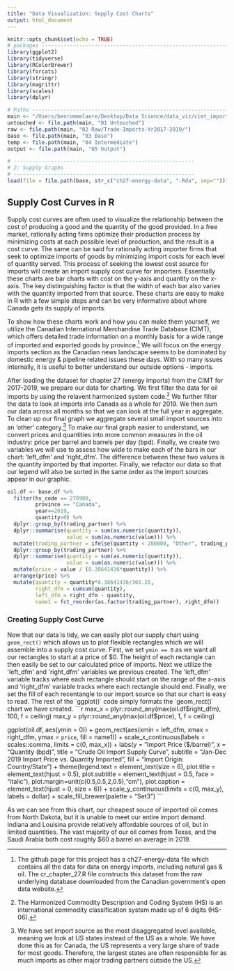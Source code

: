 ```yaml
---
title: "Data Visualization: Supply Cost Charts"
output: html_document
---
```


```r

knitr::opts_chunk$set(echo = TRUE)
# packages ----------------------------------------------------------------
library(ggplot2)
library(tidyverse)
library(RColorBrewer)
library(forcats)
library(stringr)
library(magrittr)
library(scales)
library(dplyr)

# Paths -------------------------------------------------------------------
main <- "/Users/benrommelaere/Desktop/Data Science/data_viz/cimt_imports" #change this to local repo location
untouched <- file.path(main, "01 Untouched")
raw <- file.path(main, "02 Raw/Trade-Imports-Yr2017-2019/")
base <- file.path(main, "03 Base")
temp <- file.path(main, "04 Intermediate")
output <- file.path(main, "05 Output")

# ----------------------------------------------------------
# 2: Supply Graphs
# ---------------------------------------------------------- 
load(file = file.path(base, str_c("ch27-energy-data", ".Rda", sep="")))

```

## Supply Cost Curves in R

Supply cost curves are often used to visualize the relationship between the cost of producing a good and the quantity of the good provided. In a free market, rationally acting firms optimize their production process by minimizing costs at each possible level of production, and the result is a cost curve. The same can be said for rationally acting importer firms that seek to optimize imports of goods by minimizing import costs for each level of quantity served. This process of seeking the lowest cost source for imports will create an import supply cost curve for importers. Essentially these charts are bar charts with cost on the y-axis and quantity on the x-axis. The key distinguishing factor is that  the width of each bar also varies with the quantity imported from that source. These charts are easy to make in R with a few simple steps and can be very informative about where Canada gets its supply of imports.    

To show how these charts work and how you can make them yourself, we utilize the Canadian International Merchandise Trade Database (CIMT), which offers detailed trade information on a monthly basis for a wide range of imported and exported goods by province.^[The github page for this project has a ch27-energy-data file which contains all the data for data on energy imports, including natural gas & oil. The cr_chapter_27.R file constructs this dataset from the raw underlying database downloaded from the Canadian government's open data website.] We will focus on the energy imports section as the Canadian news landscape seems to be dominated by domestic energy & pipeline related issues these days. With so many issues internally, it is useful to better understand our outside options - imports.  

After loading the dataset for chapter 27 (energy imports) from the CIMT for 2017-2019, we prepare our data for charting. We first filter the data for oil imports by using the relavent harmonized system code.^[The Harmonized Commodity Description and Coding System (HS) is an international commodity classification system made up of 6 digits (HS-06).] We further filter the data to look at imports into Canada as a whole for 2019. We then sum our data across all months so that we can look at the full year in aggregate. To clean up our final graph we aggregate several small import sources into an 'other' category.^[We have set import source as the most disaggregated level available, meaning we look at US states instead of the US as a whole. We have done this as for Canada, the US represents a very large share of trade for most goods. Therefore, the largest states are often responsible for as much imports as other major trading partners outside the US.] To make our final graph easier to understand, we convert prices and quantities into more common measures in the oil industry: price per barrel and barrels per day (bpd). Finally, we create two variables we will use to assess how wide to make each of the bars in our chart: 'left_dfm' and 'right_dfm'. The difference between these two values is the quantity imported by that importer. Finally, we refactor our data so that our legend will also be sorted in the same order as the import sources appear in our graphic. 

```r
oil.df <- base.df %>% 
  filter(hs_code == 270900,
         province == "Canada",
         year==2019,
         quantity>0) %>% 
  dplyr::group_by(trading_partner) %>% 
  dplyr::summarise(quantity = sum(as.numeric(quantity)),
                   value = sum(as.numeric(value))) %>%   
  mutate(trading_partner = ifelse(quantity < 200000, "Other", trading_partner)) %>% 
  dplyr::group_by(trading_partner) %>% 
  dplyr::summarise(quantity = sum(as.numeric(quantity)),
                   value = sum(as.numeric(value))) %>% 
  mutate(price = value / (8.38641436*quantity)) %>% 
  arrange(price) %>% 
  mutate(quantity = quantity*8.38641436/365.25,
         right_dfm = cumsum(quantity),
         left_dfm = right_dfm - quantity,
         name1 = fct_reorder(as.factor(trading_partner), right_dfm))
```

### Creating Supply Cost Curve
Now that our data is tidy, we can easily plot our supply chart using `geom_rect()` which allows us to plot flexible rectangles which we will assemble into a supply cost curve. First, we set `ymin == 0` as we want all our rectangles to start at a price of $0. The height of each rectangle can then easily be set to our calculated price of imports. Next we utilize the 'left_dfm' and 'right_dfm' variables we previous created. The 'left_dfm' variable tracks where each rectangle should start on the range of the x-axis and 'right_dfm' variable tracks where each rectangle should end. Finally, we set the fill of each recentangle to our import source so that our chart is easy to read. The rest of the `ggplot()` code simply formats the `geom_rect()` chart we have created. 
```r
max_x = plyr::round_any(max(oil.df$right_dfm), 100, f = ceiling)
max_y = plyr::round_any(max(oil.df$price), 1, f = ceiling)

ggplot(oil.df, aes(ymin = 0)) +
  geom_rect(aes(xmin = left_dfm, xmax = right_dfm, ymax = `price`, fill = name1)) +
  scale_x_continuous(labels = scales::comma, limits = c(0, max_x)) +
  labs(y = "Import Price ($/barrel)",
       x = "Quantity (bpd)",
       title = "Crude Oil Import Supply Curve",
       subtitle = "Jan-Dec 2019 Import Price vs. Quantity Imported",
       fill = "Import Origin: Country/State") +
  theme(legend.text = element_text(size = 6),
        plot.title = element_text(hjust = 0.5),
        plot.subtitle = element_text(hjust = 0.5, face = "italic"),
        plot.margin=unit(c(0.5,0.5,2,0.5),"cm"),
        plot.caption = element_text(hjust = 0, size = 6))  +
  scale_y_continuous(limits = c(0, max_y), labels = dollar) +
  scale_fill_brewer(palette = "Set3")
```

As we can see from this chart, our cheapest souce of imported oil comes from North Dakota, but it is unable to meet our entire import demand. Indiana and Louisina provide relatively affordable sources of oil, but in limited quantities. The vast majority of our oil comes from Texas, and the Saudi Arabia both cost roughly $60 a barrel on average in 2019.
